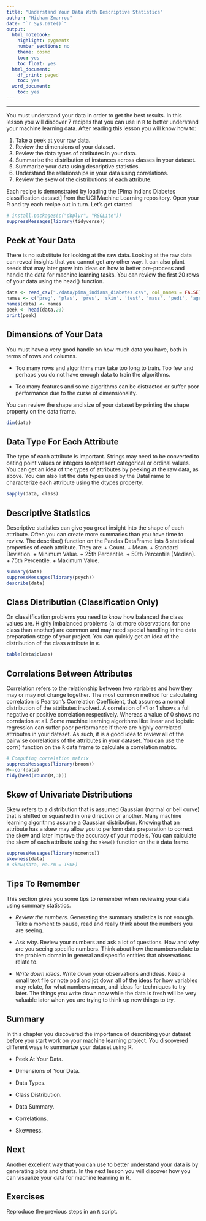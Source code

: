 ---
title: "Understand Your Data With Descriptive Statistics"
author: "Hicham Zmarrou"
date: "`r Sys.Date()`"
output:
  html_notebook:
    highlight: pygments
    number_sections: no
    theme: cosmo
    toc: yes
    toc_float: yes
  html_document:
    df_print: paged
    toc: yes
  word_document:
    toc: yes
---
___________________________________________________________________________________________________________



You must understand your data in order to get the best results. In this lesson you will discover 7 recipes that you can use in `R` to better understand your machine learning data. After reading this lesson you will know how to:

1. Take a peek at your raw data.
2. Review the dimensions of your dataset.
3. Review the data types of attributes in your data.
4. Summarize the distribution of instances across classes in your dataset.
5. Summarize your data using descriptive statistics.
6. Understand the relationships in your data using correlations.
7. Review the skew of the distributions of each attribute.

Each recipe is demonstrated by loading the [Pima Indians Diabetes classification dataset] from the UCI Machine Learning repository. Open your R and try each recipe out in turn. Let's get started


```{r}

# install.packages(c("dbplyr", "RSQLite"))
suppressMessages(library(tidyverse))

```

## Peek at Your Data
There is no substitute for looking at the raw data. Looking at the raw data can reveal insights
that you cannot get any other way. It can also plant seeds that may later grow into ideas on
how to better pre-process and handle the data for machine learning tasks. You can review the
first 20 rows of your data using the head() function.

```{r}
data <- read_csv("./data/pima_indians_diabetes.csv", col_names = FALSE)
names <- c('preg', 'plas', 'pres', 'skin', 'test', 'mass', 'pedi', 'age', 'class')
names(data) <- names
peek <- head(data,20)
print(peek)
```



## Dimensions of Your Data

You must have a very good handle on how much data you have, both in terms of rows and columns.

+ Too many rows and algorithms may take too long to train. Too few and perhaps you do not have enough data to train the algorithms.

+ Too many features and some algorithms can be distracted or suffer poor performance due to the curse of dimensionality.

You can review the shape and size of your dataset by printing the shape property on the data frame.

```{r}
dim(data)
```


## Data Type For Each Attribute
The type of each attribute is important. Strings may need to be converted to 
oating point
values or integers to represent categorical or ordinal values. You can get an idea of the types of
attributes by peeking at the raw data, as above. You can also list the data types used by the
DataFrame to characterize each attribute using the dtypes property.

```{r}
sapply(data, class)
```

## Descriptive Statistics

Descriptive statistics can give you great insight into the shape of each attribute. Often you can
create more summaries than you have time to review. The describe() function on the Pandas
DataFrame lists 8 statistical properties of each attribute. They are:
+ Count.
+ Mean.
+ Standard Deviation.
+ Minimum Value.
+ 25th Percentile.
+ 50th Percentile (Median).
+ 75th Percentile.
+ Maximum Value.

```{r}
summary(data)
suppressMessages(library(psych))
describe(data)

```

## Class Distribution (Classification Only)
On classiffication problems you need to know how balanced the class values are. Highly imbalanced problems (a lot more observations for one class than another) are common and may need special handling in the data preparation stage of your project. You can quickly get an idea of the distribution of the class attribute in `R`.

```{r}
table(data$class)
```

## Correlations Between Attributes

Correlation refers to the relationship between two variables and how they may or may not
change together. The most common method for calculating correlation is Pearson's Correlation
Coefficient, that assumes a normal distribution of the attributes involved. A correlation of -1
or 1 shows a full negative or positive correlation respectively. Whereas a value of 0 shows no
correlation at all. Some machine learning algorithms like linear and logistic regression can suffer
poor performance if there are highly correlated attributes in your dataset. As such, it is a good
idea to review all of the pairwise correlations of the attributes in your dataset. You can use the
corr() function on the `R` data frame to calculate a correlation matrix.

```{r}
# Computing correlation matrix
suppressMessages(library(broom))
M<-cor(data)
tidy(head(round(M,3)))
```


## Skew of Univariate Distributions

Skew refers to a distribution that is assumed Gaussian (normal or bell curve) that is shifted or
squashed in one direction or another. Many machine learning algorithms assume a Gaussian
distribution. Knowing that an attribute has a skew may allow you to perform data preparation
to correct the skew and later improve the accuracy of your models. You can calculate the skew
of each attribute using the `skew()` function on the `R` data frame.

```{r}
suppressMessages(library(moments))
skewness(data)
# skew(data, na.rm = TRUE)
```


## Tips To Remember

This section gives you some tips to remember when reviewing your data using summary statistics.

+ _Review the numbers_. Generating the summary statistics is not enough. Take a moment
to pause, read and really think about the numbers you are seeing.

+  _Ask why_. Review your numbers and ask a lot of questions. How and why are you seeing
specific numbers. Think about how the numbers relate to the problem domain in general
and specific entities that observations relate to.

+ _Write down ideas_. Write down your observations and ideas. Keep a small text file or
note pad and jot down all of the ideas for how variables may relate, for what numbers
mean, and ideas for techniques to try later. The things you write down now while the
data is fresh will be very valuable later when you are trying to think up new things to try.


## Summary

In this chapter you discovered the importance of describing your dataset before you start work
on your machine learning project. You discovered different ways to summarize your dataset
using R.

+  Peek At Your Data.

+  Dimensions of Your Data.

+  Data Types.

+  Class Distribution.

+  Data Summary.

+  Correlations.

+  Skewness.


## Next
Another excellent way that you can use to better understand your data is by generating plots
and charts. In the next lesson you will discover how you can visualize your data for machine
learning in R.

## Exercises 

Reproduce the previous steps in an `R` script.   





